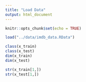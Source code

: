 ```yaml
---
title: "Load Data"
output: html_document
---
```


```r
knitr::opts_chunk$set(echo = TRUE)
```

```r
load("../data/imdb_data.RData")
```

```r
class(x_train)
class(x_test)
dim(x_train)
dim(x_test)
```


```r
str(x_train[1,])
str(x_test[1,])

```




